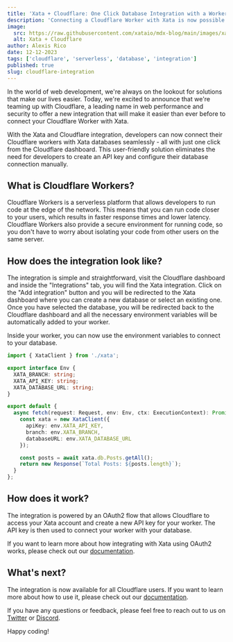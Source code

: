 ```yaml
---
title: 'Xata + Cloudflare: One Click Database Integration with a Worker'
description: 'Connecting a Cloudflare Worker with Xata is now possible from the Cloudflare dashboard.'
image:
  src: https://raw.githubusercontent.com/xataio/mdx-blog/main/images/xata-workers.png
  alt: Xata + Cloudflare
author: Alexis Rico
date: 12-12-2023
tags: ['cloudflare', 'serverless', 'database', 'integration']
published: true
slug: cloudflare-integration
---
```


In the world of web development, we're always on the lookout for solutions that make our lives easier. Today, we're excited to announce that we're teaming up with Cloudflare, a leading name in web performance and security to offer a new integration that will make it easier than ever before to connect your Cloudflare Worker with Xata.

With the Xata and Cloudflare integration, developers can now connect their Cloudflare workers with Xata databases seamlessly - all with just one click from the Cloudflare dashboard. This user-friendly solution eliminates the need for developers to create an API key and configure their database connection manually.

## What is Cloudflare Workers?

Cloudflare Workers is a serverless platform that allows developers to run code at the edge of the network. This means that you can run code closer to your users, which results in faster response times and lower latency. Cloudflare Workers also provide a secure environment for running code, so you don't have to worry about isolating your code from other users on the same server.

## How does the integration look like?

The integration is simple and straightforward, visit the Cloudflare dashboard and inside the "Integrations" tab, you will find the Xata integration. Click on the "Add integration" button and you will be redirected to the Xata dashboard where you can create a new database or select an existing one. Once you have selected the database, you will be redirected back to the Cloudflare dashboard and all the necessary environment variables will be automatically added to your worker.

<ArticleImage
  src="https://raw.githubusercontent.com/xataio/mdx-blog/cloudflare/cloudflare-integration-setup.png"
  width="923"
  height="455"
  alt="Cloudflare Integration"
  caption="Wizard to connect your Cloudflare Worker with Xata"
  position="center"
/>

Inside your worker, you can now use the environment variables to connect to your database.

```ts
import { XataClient } from './xata';

export interface Env {
  XATA_BRANCH: string;
  XATA_API_KEY: string;
  XATA_DATABASE_URL: string;
}

export default {
  async fetch(request: Request, env: Env, ctx: ExecutionContext): Promise<Response> {
    const xata = new XataClient({
      apiKey: env.XATA_API_KEY,
      branch: env.XATA_BRANCH,
      databaseURL: env.XATA_DATABASE_URL
    });

    const posts = await xata.db.Posts.getAll();
    return new Response(`Total Posts: ${posts.length}`);
  }
};
```

## How does it work?

The integration is powered by an OAuth2 flow that allows Cloudflare to access your Xata account and create a new API key for your worker. The API key is then used to connect your worker with your database.

If you want to learn more about how integrating with Xata using OAuth2 works, please check out our [documentation](/docs/integrations/oauth).

## What's next?

The integration is now available for all Cloudflare users. If you want to learn more about how to use it, please check out our [documentation](/docs/integrations/cloudflare).

If you have any questions or feedback, please feel free to reach out to us on [Twitter](https://twitter.com/xata) or [Discord](https://xata.io/discord).

Happy coding!
